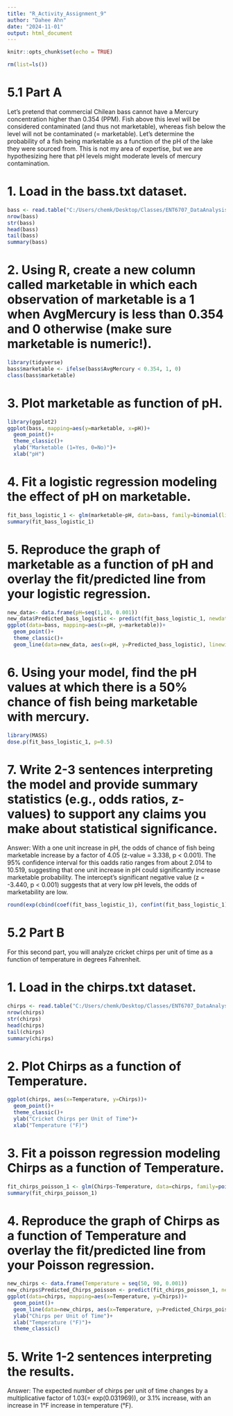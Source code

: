 ```yaml
---
title: "R_Activity_Assignment_9"
author: "Dahee Ahn"
date: "2024-11-01"
output: html_document
---
```


```r
knitr::opts_chunk$set(echo = TRUE)
```

```r
rm(list=ls())
```

# 5.1 Part A
Let’s pretend that commercial Chilean bass cannot have a Mercury concentration higher than 0.354 (PPM). Fish above this level will be considered contaminated (and thus not marketable), whereas fish below the level will not be contaminated (= marketable). Let’s determine the probability of a fish being marketable as a function of the pH of the lake they were sourced from. This is not my area of expertise, but we are hypothesizing here that pH levels might moderate levels of mercury contamination.
 
# 1. Load in the bass.txt dataset.
```r
bass <- read.table("C:/Users/chemk/Desktop/Classes/ENT6707_DataAnalysis/week11/bass.txt", header=TRUE, sep="\t")
nrow(bass)
str(bass)
head(bass)
tail(bass)
summary(bass)
```

# 2. Using R, create a new column called marketable in which each observation of marketable is a 1 when AvgMercury is less than 0.354 and 0 otherwise (make sure marketable is numeric!). 
```r
library(tidyverse)
bass$marketable <- ifelse(bass$AvgMercury < 0.354, 1, 0)
class(bass$marketable)
```


# 3. Plot marketable as function of pH.
```r
library(ggplot2)
ggplot(bass, mapping=aes(y=marketable, x=pH))+
  geom_point()+
  theme_classic()+
  ylab("Marketable (1=Yes, 0=No)")+
  xlab("pH")
```

  
# 4. Fit a logistic regression modeling the effect of pH on marketable.
```r
fit_bass_logistic_1 <- glm(marketable~pH, data=bass, family=binomial(link="logit"))
summary(fit_bass_logistic_1)
```

# 5. Reproduce the graph of marketable as a function of pH and overlay the fit/predicted line from your logistic regression.
```r
new_data<- data.frame(pH=seq(1,10, 0.001))
new_data$Predicted_bass_logistic <- predict(fit_bass_logistic_1, newdata=new_data, type="response")
ggplot(data=bass, mapping=aes(x=pH, y=marketable))+
  geom_point()+
  theme_classic()+
  geom_line(data=new_data, aes(x=pH, y=Predicted_bass_logistic), linewidth=1)
```

# 6. Using your model, find the pH values at which there is a 50% chance of fish being marketable with mercury.
```r
library(MASS)
dose.p(fit_bass_logistic_1, p=0.5)
```

# 7. Write 2-3 sentences interpreting the model and provide summary statistics (e.g., odds ratios, z-values) to support any claims you make about statistical significance.

Answer: With a one unit increase in pH, the odds of chance of fish being marketable increase by a factor of 4.05 (z-value = 3.338, p < 0.001). The 95% confidence interval for this oadds ratio ranges from about 2.014 to 10.519, suggesting that one unit increase in pH could significantly increase marketable probability. The intercept’s significant negative value (z = -3.440, p < 0.001) suggests that at very low pH levels, the odds of marketability are low.

```r
round(exp(cbind(coef(fit_bass_logistic_1), confint(fit_bass_logistic_1))),3)
```


########################################################################################################################
########################################################################################################################
########################################################################################################################

# 5.2 Part B
For this second part, you will analyze cricket chirps per unit of time as a function of temperature in degrees Fahrenheit.

# 1. Load in the chirps.txt dataset.
```r
chirps <- read.table("C:/Users/chemk/Desktop/Classes/ENT6707_DataAnalysis/week11/chirps.txt", header=TRUE, sep="\t")
nrow(chirps)
str(chirps)
head(chirps)
tail(chirps)
summary(chirps)
```

# 2. Plot Chirps as a function of Temperature.
```r
ggplot(chirps, aes(x=Temperature, y=Chirps))+
  geom_point()+
  theme_classic()+
  ylab("Cricket Chirps per Unit of Time")+
  xlab("Temperature (°F)")
```

# 3. Fit a poisson regression modeling Chirps as a function of Temperature.
```r
fit_chirps_poisson_1 <- glm(Chirps~Temperature, data=chirps, family=poisson(link="log"))
summary(fit_chirps_poisson_1)
```

# 4. Reproduce the graph of Chirps as a function of Temperature and overlay the fit/predicted line from your Poisson regression.
```r
new_chirps <- data.frame(Temperature = seq(50, 90, 0.001))
new_chirps$Predicted_Chirps_poisson <- predict(fit_chirps_poisson_1, newdata=new_chirps, type="response")
ggplot(data=chirps, mapping=aes(x=Temperature, y=Chirps))+
  geom_point()+
  geom_line(data=new_chirps, aes(x=Temperature, y=Predicted_Chirps_poisson), color="lightblue")+
  ylab("Chirps per Unit of Time")+
  xlab("Temperature (°F)")+
  theme_classic()
```


# 5. Write 1-2 sentences interpreting the results.

Answer: The expected number of chirps per unit of time changes by a multiplicative factor of 1.03(= exp(0.031969)), or 3.1% increase, with an increase in 1°F increase in temperature (°F).